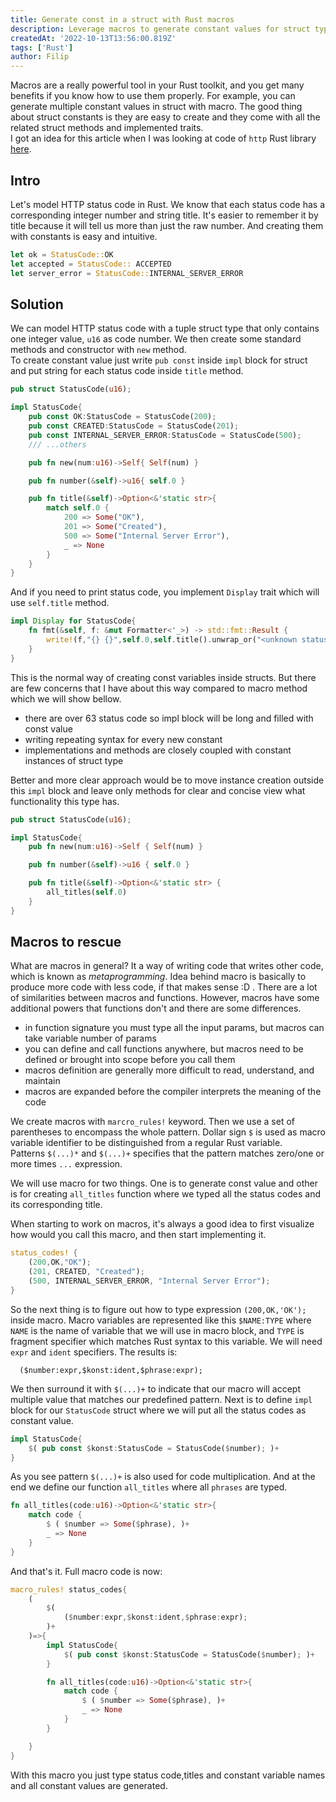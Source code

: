 ```yaml
---
title: Generate const in a struct with Rust macros
description: Leverage macros to generate constant values for struct type
createdAt: '2022-10-13T13:56:00.819Z'
tags: ['Rust']
author: Filip
---
```


Macros are a really powerful tool in your Rust toolkit, and you get many benefits if you know how to use them properly.
For example, you can generate multiple constant values in struct with macro.
The good thing about struct constants is they are easy to create and they come with all the related struct methods and implemented traits.\
I got an idea for this article when I was looking at code of `http` Rust library [here](https://github.com/hyperium/http/blob/master/src/status.rs).

## Intro

Let's model HTTP status code in Rust. We know that each status code has a corresponding integer number and string title.
It's easier to remember it by title because it will tell us more than just the raw number. And creating them with constants is easy and intuitive.

```rust
let ok = StatusCode::OK
let accepted = StatusCode:: ACCEPTED
let server_error = StatusCode::INTERNAL_SERVER_ERROR
```

## Solution

We can model HTTP status code with a tuple struct type that only contains one integer value, `u16` as code number.
We then create some standard methods and constructor with `new` method.\
To create constant value just write `pub const` inside `impl` block for struct and put string for each status code inside `title` method.

```rust
pub struct StatusCode(u16);

impl StatusCode{
    pub const OK:StatusCode = StatusCode(200);
    pub const CREATED:StatusCode = StatusCode(201);
    pub const INTERNAL_SERVER_ERROR:StatusCode = StatusCode(500);
    /// ...others

    pub fn new(num:u16)->Self{ Self(num) }

    pub fn number(&self)->u16{ self.0 }

    pub fn title(&self)->Option<&'static str>{
        match self.0 {
            200 => Some("OK"),
            201 => Some("Created"),
            500 => Some("Internal Server Error"),
            _ => None
        }
    }
}
```

And if you need to print status code, you implement `Display` trait which will use `self.title` method.

```rust
impl Display for StatusCode{
    fn fmt(&self, f: &mut Formatter<'_>) -> std::fmt::Result {
        write!(f,"{} {}",self.0,self.title().unwrap_or("<unknown status code>"))
    }
}
```

This is the normal way of creating const variables inside structs. But there are few concerns that I have about this way compared to macro method
which we will show bellow.

- there are over 63 status code so impl block will be long and filled with const value
- writing repeating syntax for every new constant
- implementations and methods are closely coupled with constant instances of struct type

Better and more clear approach would be to move instance creation outside this `impl` block and
leave only methods for clear and concise view what functionality this type has.

```rust
pub struct StatusCode(u16);

impl StatusCode{
    pub fn new(num:u16)->Self { Self(num) }

    pub fn number(&self)->u16 { self.0 }

    pub fn title(&self)->Option<&'static str> {
        all_titles(self.0)
    }
}
```

## Macros to rescue

What are macros in general? It a way of writing code that writes other code, which is known as _metaprogramming_.
Idea behind macro is basically to produce more code with less code, if that makes sense :D .
There are a lot of similarities between macros and functions. However, macros have some additional powers that functions don't and there are some differences.

- in function signature you must type all the input params, but macros can take variable number of params
- you can define and call functions anywhere, but macros need to be defined or brought into scope before you call them
- macros definition are generally more difficult to read, understand, and maintain
- macros are expanded before the compiler interprets the meaning of the code

We create macros with `marcro_rules!` keyword. Then we use a set of parentheses to encompass the whole pattern.
Dollar sign `$` is used as macro variable identifier to be distinguished from a  regular Rust variable.\
Patterns `$(...)*` and `$(...)+` specifies that the pattern matches zero/one or more times `...` expression.

We will use macro for two things. One is to generate const value and other is for creating `all_titles` function where
we typed all the status codes and its corresponding title.


When starting to work on macros, it's always a good idea to first visualize how would you call this macro, and then start implementing it.

```rust
status_codes! {
    (200,OK,"OK");
    (201, CREATED, "Created");
    (500, INTERNAL_SERVER_ERROR, "Internal Server Error");
}
```

So the next thing is to figure out how to type expression `(200,OK,'OK');` inside macro.
Macro variables are represented like this `$NAME:TYPE` where `NAME` is the name of variable that we will use in macro block,
and `TYPE` is fragment specifier which matches Rust syntax to this variable. We will need `expr` and `ident` specifiers. The results is:

```
  ($number:expr,$konst:ident,$phrase:expr);
```

We then surround it with `$(...)+` to indicate that our macro will accept multiple value that matches our predefined pattern.
Next is to define `impl` block for our `StatusCode` struct where we will put all the status codes as constant value.

```rust
impl StatusCode{
    $( pub const $konst:StatusCode = StatusCode($number); )+
}
```

As you see pattern `$(...)+` is also used for code multiplication.
And at the end we define our function `all_titles` where all `phrases` are typed.


```rust
fn all_titles(code:u16)->Option<&'static str>{
    match code {
        $ ( $number => Some($phrase), )+
        _ => None
    }
}
```

And that's it. Full macro code is now:

```rust
macro_rules! status_codes{
    (
        $(
            ($number:expr,$konst:ident,$phrase:expr);
        )+
    )=>{
        impl StatusCode{
            $( pub const $konst:StatusCode = StatusCode($number); )+
        }

        fn all_titles(code:u16)->Option<&'static str>{
            match code {
                $ ( $number => Some($phrase), )+
                _ => None
            }
        }

    }
}
```

With this macro you just type status code,titles and constant variable names and all constant values are generated.
